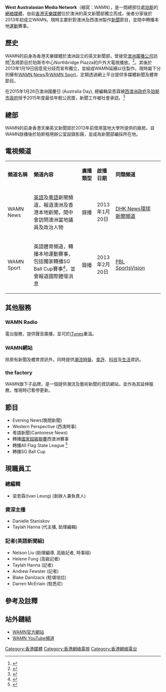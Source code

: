 {{Notchinesetitle|time=2022-02-12T07:38:51+00:00}}
{{頻道資訊
| 頻道名稱         = West Australasian Media Network（WAMN）
| 頻道圖片檔案     = 
| 頻道圖片尺寸     =220px
| 頻道圖片名稱     =
| 所屬國家         = {{AUS}}
| 總部所在         = {{AUS}}
| 播放地區         = [[全球|全球]]
| 開播日期         = 2013年1月20日
| 停播日期         =
| 頻道類別         = 電子媒體
| 視頻格式         =
| 收視率           =
| 收視率調查時間   =
| 收視率資料來源   =
| 頻道口號         = 
| 擁有者           = 梁恩霖
| 前頻道名稱       =
| 被取代名稱       = [[香港天樂媒體(澳洲)|香港天樂媒體(澳洲)]]（前身）
| 集團同類頻道     = [[網絡電視|網絡電視]] [[網絡電台|網絡電台]]
| 重播服務頻道     = [http://www.youtube.com/wamnau YouTube]
| 頻道官方網站     = http://www.wamnetwork.com.au/
| 寬頻電視供應商01 =
| 寬頻電視頻道數01 =
|}}
'''West Australasian Media Network'''（縮寫：WAMN），是一間總部位處[[珀斯|珀斯]]的[[網絡媒體|網絡媒體]]，由前[[香港天樂媒體|香港天樂媒體]]位於澳洲的英文新聞部獨立而成，後者分家後於2013年初成立WAMN。現時主要針對澳洲及西澳洲製作[[新聞|新聞]]節目，並間中轉播本地[[運動|運動]]賽事。

==歷史==
WAMN的前身為香港天樂媒體於澳洲設立的英文新聞部，曾接受[[澳洲廣播公司|澳洲廣播公司]]訪問<ref>{{Cite web |url=http://www.youtube.com/watch?v=PmkS_wxEIk8 |title=澳洲廣播公司訪問香港天樂澳洲分部 |access-date=2013-11-28 |archive-date=2014-05-23 |archive-url=https://web.archive.org/web/20140523214016/http://www.youtube.com/watch?v=PmkS_wxEIk8 }}</ref>及將節目於珀斯市中心Northbridge Piazza的戶外大電視播放。<ref>{{Cite web |url=http://sphotos-f.ak.fbcdn.net/hphotos-ak-ash3/541708_10151354015296335_363509387_n.jpg |title=戶外大電視播出英語新聞的照片 |accessdate=2013-11-28 |archive-date=2013-12-03 |archive-url=https://web.archive.org/web/20131203224637/http://sphotos-f.ak.fbcdn.net/hphotos-ak-ash3/541708_10151354015296335_363509387_n.jpg |dead-url=no }}</ref>。其後於2013年1月19日因意見分歧而宣布獨立，並組成WAMN延續以往製作。現時屬下分別擁有[[WAMN_News|WAMN News]]及[[WAMN_Sport|WAMN Sport]]，定期透過網上平台提供多媒體新聞及體育節目。

在2015年1月26日澳洲國慶日 (Australia Day), 總編輯梁恩霖被[[西澳洲政府|西澳洲政府]]及[[珀斯市政府|珀斯市政府]]授予2015年度最佳年輕公民獎，新聞工作被社會承認。<ref>{{Cite web |url=http://www.perth.wa.gov.au/newsroom/featured-news/congratulations-our-new-and-award-winning-citizens# |title=存档副本 |access-date=2015-11-30 |archive-url=https://web.archive.org/web/20151208193426/http://www.perth.wa.gov.au/newsroom/featured-news/congratulations-our-new-and-award-winning-citizens |archive-date=2015-12-08 |dead-url=yes }}</ref>

==總部==
WAMN的前身香港天樂英文新聞部於2013年前借用當地大學所提供的廠房。自WAMN啟播後於珀斯租用辦公室設錄影廠，並成為新聞部編採所在地。

==電視頻道==
{| class="wikitable" style="width:100%"
|- style="background:#003153; color:white" align="center"
| width="17%" | '''頻道名稱''' || width="33%" | '''頻道內容''' || width="10%" | '''廣播類型''' || width="12%" | '''啟播日期''' || width="28%" | '''同類頻道''' ||
|-
|WAMN News||[[英語|英語]]及[[粵語|粵語]]新聞頻道，報道澳洲及香港本地新聞，間中會訪問澳洲當地議員及政治人物||錄播||2013年1月20日||[[DHK_News環球新聞頻道|DHK News環球新聞頻道]]||
|-
|WAMN Sport||英語體育頻道，轉播本地運動賽事，包括獨家轉播SG Ball Cup賽事<ref>{{Cite web |url=http://www.youtube.com/watch?v=tpWvRpWqpvI |title=SG Ball Cup 2013 - West Coast Pirates v Balmain Tigers |access-date=2013-11-29 |archive-date=2014-05-23 |archive-url=https://web.archive.org/web/20140523213510/http://www.youtube.com/watch?v=tpWvRpWqpvI }}</ref>，並會報道國際體壇消息||錄播||2013年2月20日||[[PBL_SportsVision|PBL SportsVision]]||
|}

==其他服務==
===WAMN Radio===
電台服務，提供聲音廣播，並可於[[iTunes|iTunes]]重溫。
===WAMN網站===
除原有新聞及體育資訊外，同時提供[[潮流|潮流]][[時裝|時裝]]、[[食評|食評]]、[[科技|科技]]及[[生活|生活]]資訊。
===the factory===
WAMN旗下子品牌，是一個提供潮流及藝術新聞的資訊網站，並作為其延伸服務，惟現時已暫停更新。

==節目==
* Evening News(晚間新聞)
* Western Perspective (西澳時事)
* 粵語新聞(Cantonese News)
* 轉播[[National_Premier_Leagues|國家超級聯賽]]西澳洲賽事
* 轉播All Flag State League <ref>{{Cite web |url=http://www.youtube.com/watch?v=xmEm5nj0Jj8 |title=(All Flags State League Round 1) Perth SC v Bayswater City |access-date=2013-11-29 |archive-date=2016-09-22 |archive-url=https://web.archive.org/web/20160922115006/https://www.youtube.com/watch?v=xmEm5nj0Jj8 }}</ref>
* 轉播SG Ball Cup

==現職員工==
===總編輯===
* 梁恩霖(Ivan Leung) (創辦人兼負責人)
===資深主播===
* Danielle Staniskov 
* Taylah Hanna (代主播, 助理編輯)

===記者(英語新聞組)===
* Nelson Liu (助理編導, 高級記者, 時事組)
* Helene Fung (高級記者)
* Taylah Hanna (記者)
* Andrew Fewster (記者)
* Blake Danilzack (駐堪培拉)
* Darren McErlain (駐悉尼)

==參考及註釋==
{{reflist}}


==站外鏈結==
* [http://www.wamnetwork.com.au/ WAMN官方網站] {{Wayback|url=http://www.wamnetwork.com.au/ |date=20220509124024 }}
* [http://www.youtube.com/wamnau WAMN YouTube頻道]

[[Category:香港媒體|Category:香港媒體]]
[[Category:香港網絡電視|Category:香港網絡電視]]
[[Category:香港網絡電台|Category:香港網絡電台]]